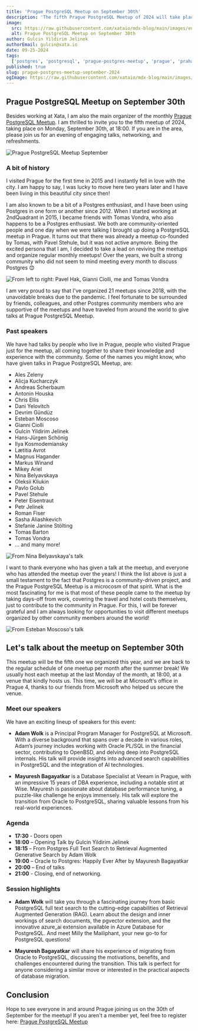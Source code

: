 ```yaml
---
title: 'Prague PostgreSQL Meetup on September 30th'
description: 'The fifth Prague PostgreSQL Meetup of 2024 will take place on September 30th!'
image:
  src: https://raw.githubusercontent.com/xataio/mdx-blog/main/images/enter-image-here.png
  alt: Prague PostgreSQL Meetup on September 30th
author: Gulcin Yildirim Jelinek
authorEmail: gulcin@xata.io
date: 09-25-2024
tags:
  ['postgres', 'postgresql', 'prague-postgres-meetup', 'prague', 'praha', 'meetup', 'event', 'community', 'september']
published: true
slug: prague-postgres-meetup-september-2024
ogImage: https://raw.githubusercontent.com/xataio/mdx-blog/main/images/enter-image-here.png
---
```


## Prague PostgreSQL Meetup on September 30th

Besides working at Xata, I am also the main organizer of the monthly [Prague PostgreSQL Meetup](https://www.meetup.com/prague-postgresql-meetup/).
I am thrilled to invite you to the fifth meetup of 2024, taking place on Monday, September 30th, at 18:00.
If you are in the area, please join us for an evening of engaging talks, networking, and refreshments.

![Prague PostgreSQL Meetup September](/images/prague-postgres-meetup/meetup-sep.png)

### A bit of history

I visited Prague for the first time in 2015 and I instantly fell in love with the city.
I am happy to say, I was lucky to move here two years later and I have been living in this beautiful city since then!

I am also known to be a bit of a Postgres enthusiast, and I have been using Postgres in one form or another since 2012.
When I started working at 2ndQuadrant in 2015, I became friends with Tomas Vondra, who also happens to be a Postgres enthusiast.
We both are community-oriented people and one day when we were talking I brought up doing a PostgreSQL meetup in Prague.
It turns out that there was already a meetup co-founded by Tomas, with Pavel Stehule, but it was not active anymore.
Being the excited persona that I am, I decided to take a lead on reviving the meetups and organize regular monthly meetups!
Over the years, we built a strong community who did not seem to mind meeting every month to discuss Postgres 😊

![From left to right: Pavel Hak, Gianni Ciolli, me and Tomas Vondra](/images/prague-postgres-meetup/group-photo-sep.png)

I am very proud to say that I've organized 21 meetups since 2018, with the unavoidable breaks due to the pandemic.
I feel fortunate to be surrounded by friends, colleagues, and other Postgres community members who are supportive of the meetups and have traveled from around the world to give talks at Prague PostgreSQL Meetup.

### Past speakers

We have had talks by people who live in Prague, people who visited Prague just for the meetup, all coming together to share their knowledge and experience with the community.
Some of the names you might know, who have given talks in Prague PostgreSQL Meetup, are:

- Ales Zeleny
- Alicja Kucharczyk
- Andreas Scherbaum
- Antonin Houska
- Chris Ellis
- Dani Yelovitch
- Devrim Gündüz
- Esteban Moscoso
- Gianni Ciolli
- Gulcin Yildirim Jelinek
- Hans-Jürgen Schönig
- Ilya Kosmodemiansky
- Lætitia Avrot
- Magnus Hagander
- Markus Winand
- Mikey Ariel
- Nina Belyavskaya
- Oleksii Kliukin
- Pavlo Golub
- Pavel Stehule
- Peter Eisentraut
- Petr Jelinek
- Roman Fiser
- Sasha Aliashkevich
- Stefanie Janine Stölting
- Tomas Barton
- Tomas Vondra
- ... and many more!

![From Nina Belyavskaya's talk](/images/prague-postgres-meetup/nina.png)

I want to thank everyone who has given a talk at the meetup, and everyone who has attended the meetup over the years!
I think the list above is just a small testament to the fact that Postgres is a community-driven project, and the Prague PostgreSQL Meetup is a microcosm of that spirit.
What is the most fascinating for me is that most of these people came to the meetup by taking days-off from work, covering the travel and hotel costs themselves, just to contribute to the community in Prague.
For this, I will be forever grateful and I am always looking for opportunities to visit different meetups organized by other community members around the world!

![From Esteban Moscoso's talk](/images/prague-postgres-meetup/esteban.png)

## Let's talk about the meetup on September 30th

This meetup will be the fifth one we organized this year, and we are back to the regular schedule of one meetup per month after the summer break!
We usually host each meetup at the last Monday of the month, at 18:00, at a venue that kindly hosts us.
This time, we will be at Microsoft's office in Prague 4, thanks to our friends from Microsoft who helped us secure the venue.

### Meet our speakers

We have an exciting lineup of speakers for this event:

- **Adam Wolk** is a Principal Program Manager for PostgreSQL at Microsoft. With a diverse background that spans over a decade in various roles, Adam’s journey includes working with Oracle PL/SQL in the financial sector, contributing to OpenBSD, and delving deep into PostgreSQL internals. His talk will provide insights into advanced search capabilities in PostgreSQL and the integration of AI technologies.

- **Mayuresh Bagayatkar** is a Database Specialist at Veeam in Prague, with an impressive 15 years of DBA experience, including a notable stint at Wise. Mayuresh is passionate about database performance tuning, a puzzle-like challenge he enjoys immensely. His talk will explore the transition from Oracle to PostgreSQL, sharing valuable lessons from his real-world experiences.

### Agenda

- **17:30** - Doors open
- **18:00** – Opening Talk by Gulcin Yildirim Jelinek
- **18:15** – From Postgres Full Text Search to Retrieval Augmented Generative Search by Adam Wolk
- **19:00** – Oracle to Postgres: Happily Ever After by Mayuresh Bagayatkar
- **20:00** – End of talks
- **21:00** - Closing, end of networking.

### Session highlights

- **Adam Wolk** will take you through a fascinating journey from basic PostgreSQL full text search to the cutting-edge capabilities of Retrieval Augmented Generation (RAG). Learn about the design and inner workings of search documents, the pgvector extension, and the innovative azure_ai extension available in Azure Database for PostgreSQL. And meet Milly the Mailiphant, your new go-to for PostgreSQL questions!

- **Mayuresh Bagayatkar** will share his experience of migrating from Oracle to PostgreSQL, discussing the motivations, benefits, and challenges encountered during the transition. This talk is perfect for anyone considering a similar move or interested in the practical aspects of database migration.

## Conclusion

Hope to see everyone in and around Prague joining us on the 30th of September for the meetup!
If you aren't a member yet, feel free to register here: [Prague PostgreSQL Meetup](https://www.meetup.com/prague-postgresql-meetup)
